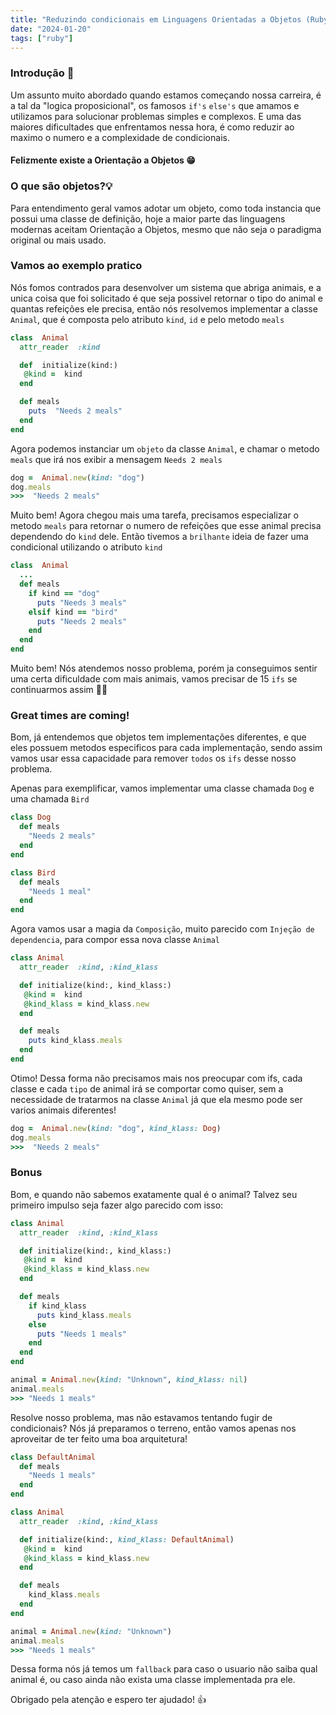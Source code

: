 ```yaml
---
title: "Reduzindo condicionais em Linguagens Orientadas a Objetos (Ruby)"
date: "2024-01-20"
tags: ["ruby"]
---
```


### Introdução 🚀

Um assunto muito abordado quando estamos começando nossa carreira, é a tal da "logica proposicional", os famosos `if's` `else's` que amamos e utilizamos para solucionar problemas simples e complexos. E uma das maiores dificultades que enfrentamos nessa hora, é como reduzir ao maximo o numero e a complexidade de condicionais.

#### Felizmente existe a Orientação a Objetos 😁

### O que são objetos?💡

Para entendimento geral vamos adotar um objeto, como toda instancia que possui uma classe de definição, hoje a maior parte das linguagens modernas aceitam Orientação a Objetos, mesmo que não seja o paradigma original ou mais usado.

### Vamos ao exemplo pratico

Nós fomos contrados para desenvolver um sistema que abriga animais, e a unica coisa que foi solicitado é que seja possivel retornar o tipo do animal e quantas refeições ele precisa, então nós resolvemos implementar a classe `Animal`, que é composta pelo atributo `kind`, `id` e pelo metodo `meals`

```ruby
class  Animal
  attr_reader  :kind

  def  initialize(kind:)
   @kind =  kind
  end

  def meals
    puts  "Needs 2 meals"
  end
end

```

Agora podemos instanciar um `objeto` da classe `Animal`, e chamar o metodo `meals` que irá nos exibir a mensagem `Needs 2 meals`

```ruby
dog =  Animal.new(kind: "dog")
dog.meals
>>>  "Needs 2 meals"
```

Muito bem! Agora chegou mais uma tarefa, precisamos especializar o metodo `meals` para retornar o numero de refeições que esse animal precisa dependendo do `kind` dele. Então tivemos a `brilhante` ideia de fazer uma condicional utilizando o atributo `kind`

```ruby
class  Animal
  ...
  def meals
    if kind == "dog"
      puts "Needs 3 meals"
    elsif kind == "bird"
      puts "Needs 2 meals"
    end
  end
end
```

Muito bem! Nós atendemos nosso problema, porém ja conseguimos sentir uma certa dificuldade com mais animais, vamos precisar de 15 `ifs` se continuarmos assim 🤣🤣

### Great times are coming!

Bom, já entendemos que objetos tem implementações diferentes, e que eles possuem metodos especificos para cada implementação, sendo assim vamos usar essa capacidade para remover `todos` os `ifs` desse nosso problema.

Apenas para exemplificar, vamos implementar uma classe chamada `Dog` e uma chamada `Bird`

```ruby
class Dog
  def meals
    "Needs 2 meals"
  end
end
```

```ruby
class Bird
  def meals
    "Needs 1 meal"
  end
end
```

Agora vamos usar a magia da `Composição`, muito parecido com `Injeção de dependencia`, para compor essa nova classe `Animal`

```ruby
class Animal
  attr_reader  :kind, :kind_klass

  def initialize(kind:, kind_klass:)
   @kind =  kind
   @kind_klass = kind_klass.new
  end

  def meals
    puts kind_klass.meals
  end
end
```

Otimo! Dessa forma não precisamos mais nos preocupar com ifs, cada classe e cada `tipo` de animal irá se comportar como quiser, sem a necessidade de tratarmos na classe `Animal` já que ela mesmo pode ser varios animais diferentes!

```ruby
dog =  Animal.new(kind: "dog", kind_klass: Dog)
dog.meals
>>>  "Needs 2 meals"
```

### Bonus

Bom, e quando não sabemos exatamente qual é o animal? Talvez seu primeiro impulso seja fazer algo parecido com isso:

```ruby
class Animal
  attr_reader  :kind, :kind_klass

  def initialize(kind:, kind_klass:)
   @kind =  kind
   @kind_klass = kind_klass.new
  end

  def meals
    if kind_klass
      puts kind_klass.meals
    else
      puts "Needs 1 meals"
    end
  end
end

animal = Animal.new(kind: "Unknown", kind_klass: nil)
animal.meals
>>> "Needs 1 meals"
```

Resolve nosso problema, mas não estavamos tentando fugir de condicionais? Nós já preparamos o terreno, então vamos apenas nos aproveitar de ter feito uma boa arquitetura!

```ruby
class DefaultAnimal
  def meals
    "Needs 1 meals"
  end
end

class Animal
  attr_reader  :kind, :kind_klass

  def initialize(kind:, kind_klass: DefaultAnimal)
   @kind =  kind
   @kind_klass = kind_klass.new
  end

  def meals
    kind_klass.meals
  end
end

animal = Animal.new(kind: "Unknown")
animal.meals
>>> "Needs 1 meals"
```

Dessa forma nós já temos um `fallback` para caso o usuario não saiba qual animal é, ou caso ainda não exista uma classe implementada pra ele.

Obrigado pela atenção e espero ter ajudado! 👍